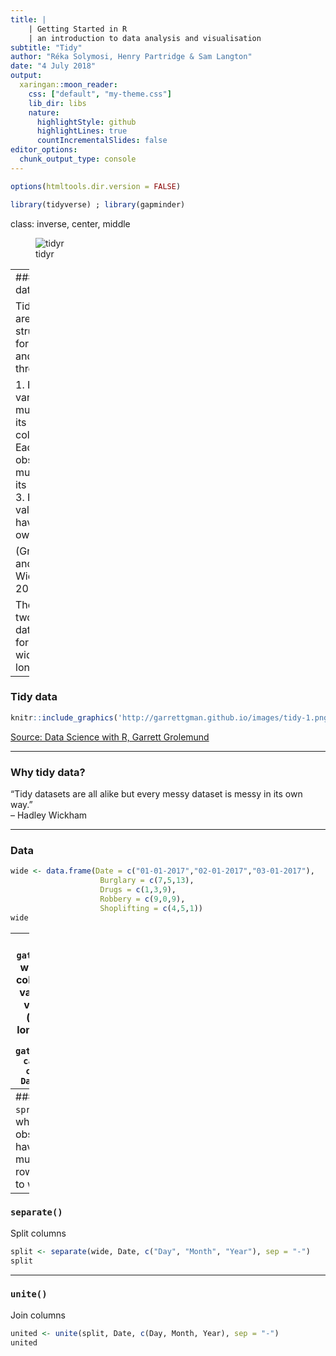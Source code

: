 ---
title: | 
    | Getting Started in R
    | an introduction to data analysis and visualisation
subtitle: "Tidy"
author: "Réka Solymosi, Henry Partridge & Sam Langton"
date: "4 July 2018"
output:
  xaringan::moon_reader:
    css: ["default", "my-theme.css"]
    lib_dir: libs
    nature:
      highlightStyle: github
      highlightLines: true
      countIncrementalSlides: false
editor_options: 
  chunk_output_type: console
---

```{r setup, include=FALSE}
options(htmltools.dir.version = FALSE)

library(tidyverse) ; library(gapminder)
```

class: inverse, center, middle

![tidyr](img/tidyr.png)

---
### Tidy data

Tidy data are structured for use in R and satisfy three rules:

1. Each variable must have its own column
2. Each observation must have its own row
3. Each value must have its own cell.

(Grolemund and Wickham 2017:149)

There are two of tidy data formats: wide and long.

---

###  Tidy data

```{r, echo = FALSE}
knitr::include_graphics('http://garrettgman.github.io/images/tidy-1.png')
```

[Source: Data Science with R, Garrett Grolemund](http://garrettgman.github.io/tidying/)

---

### Why tidy data?

“Tidy datasets are all alike but every messy dataset is messy in its own way.”  
  – Hadley Wickham

---

### Data
```{r}
wide <- data.frame(Date = c("01-01-2017","02-01-2017","03-01-2017"),
                    Burglary = c(7,5,13),
                    Drugs = c(1,3,9),
                    Robbery = c(9,0,9),
                    Shoplifting = c(4,5,1))
wide
```

---
### `gather()`
For when your columns are values, not variables (wide to long)
```{r, comment='#'}
long <- gather(wide, category, count, -Date)
long
```

---
### `spread()`
For when observations have multiple rows (long to wide)
```{r, comment='#'}
wide <- spread(long, category, count)
wide
```

---
### `separate()`
Split columns
```{r, comment='#'}
split <- separate(wide, Date, c("Day", "Month", "Year"), sep = "-")
split
```

---
### `unite()`
Join columns
```{r, comment='#'}
united <- unite(split, Date, c(Day, Month, Year), sep = "-")
united
```